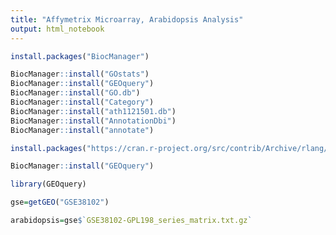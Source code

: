 ```yaml
---
title: "Affymetrix Microarray, Arabidopsis Analysis"
output: html_notebook
---
```


```r
install.packages("BiocManager")
```

```r
BiocManager::install("GOstats")
BiocManager::install("GEOquery")
BiocManager::install("GO.db")
BiocManager::install("Category")
BiocManager::install("ath1121501.db")
BiocManager::install("AnnotationDbi")
BiocManager::install("annotate")
```


```r

install.packages("https://cran.r-project.org/src/contrib/Archive/rlang/rlang_1.0.0.tar.gz", repo=NULL, type="source")
```
```r
BiocManager::install("GEOquery")
```
```r
library(GEOquery)
```

```r
gse=getGEO("GSE38102")
```
```r
arabidopsis=gse$`GSE38102-GPL198_series_matrix.txt.gz`
```

```r

```

